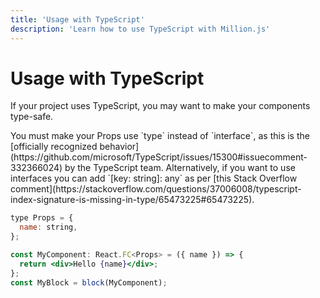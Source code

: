 ```yaml
---
title: 'Usage with TypeScript'
description: 'Learn how to use TypeScript with Million.js'
---
```



# Usage with TypeScript

<AutomaticModeWarning />

If your project uses TypeScript, you may want to make your components type-safe.

<Callout type="info">
You must make your Props use `type` instead of `interface`, as this is the [officially recognized
behavior](https://github.com/microsoft/TypeScript/issues/15300#issuecomment-332366024)
by the TypeScript team. Alternatively, if you want to use interfaces you can
add `[key: string]: any` as per [this Stack Overflow
comment](https://stackoverflow.com/questions/37006008/typescript-index-signature-is-missing-in-type/65473225#65473225).

</Callout>

```jsx
type Props = {
  name: string,
};

const MyComponent: React.FC<Props> = ({ name }) => {
  return <div>Hello {name}</div>;
};
const MyBlock = block(MyComponent);
```
